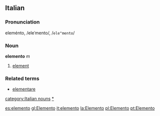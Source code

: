 ==Italian==
===Pronunciation===
eleménto, /eleˈmento/, /<tt>ele"mento</tt>/
===Noun===
'''elemento''' ''m''

# [[element]]

===Related terms===
*[[elementare]]
[[category:Italian nouns]]
[[category:Italian elements|*]]

[[es:elemento]]
[[gl:Elemento]]
[[it:elemento]]
[[la:Elemento]]
[[pl:Elemento]]
[[pt:Elemento]]